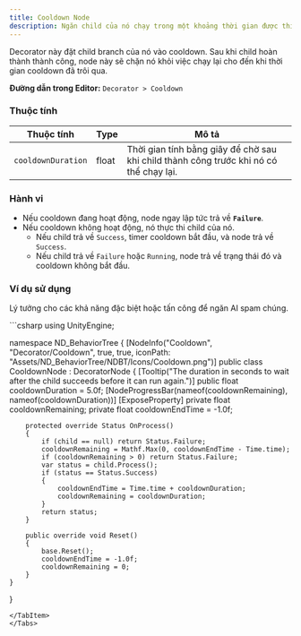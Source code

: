 ```yaml
---
title: Cooldown Node
description: Ngăn child của nó chạy trong một khoảng thời gian được thiết lập sau khi nó thành công.
---
```


Decorator này đặt child branch của nó vào cooldown. Sau khi child hoàn thành thành công, node này sẽ chặn nó khỏi việc chạy lại cho đến khi thời gian cooldown đã trôi qua.

**Đường dẫn trong Editor:** `Decorator > Cooldown`

### Thuộc tính

| Thuộc tính         | Type  | Mô tả                                                          |
| ------------------ | ----- | --------------------------------------------------------------- |
| `cooldownDuration` | float | Thời gian tính bằng giây để chờ sau khi child thành công trước khi nó có thể chạy lại. |

### Hành vi

-   Nếu cooldown đang hoạt động, node ngay lập tức trả về **`Failure`**.
-   Nếu cooldown không hoạt động, nó thực thi child của nó.
    -   Nếu child trả về `Success`, timer cooldown bắt đầu, và node trả về `Success`.
    -   Nếu child trả về `Failure` hoặc `Running`, node trả về trạng thái đó và cooldown không bắt đầu.

### Ví dụ sử dụng
Lý tưởng cho các khả năng đặc biệt hoặc tấn công để ngăn AI spam chúng.

<Tabs>
<TabItem label="C# Code">
```csharp
using UnityEngine;

namespace ND_BehaviorTree
{
    [NodeInfo("Cooldown", "Decorator/Cooldown", true, true, iconPath: "Assets/ND_BehaviorTree/NDBT/Icons/Cooldown.png")]
    public class CooldownNode : DecoratorNode
    {
        [Tooltip("The duration in seconds to wait after the child succeeds before it can run again.")]
        public float cooldownDuration = 5.0f;
        [NodeProgressBar(nameof(cooldownRemaining), nameof(cooldownDuration))]
        [ExposeProperty]
        private float cooldownRemaining;
        private float cooldownEndTime = -1.0f;

        protected override Status OnProcess()
        {
            if (child == null) return Status.Failure;
            cooldownRemaining = Mathf.Max(0, cooldownEndTime - Time.time);
            if (cooldownRemaining > 0) return Status.Failure;
            var status = child.Process();
            if (status == Status.Success)
            {
                cooldownEndTime = Time.time + cooldownDuration;
                cooldownRemaining = cooldownDuration;
            }
            return status;
        }

        public override void Reset()
        {
            base.Reset();
            cooldownEndTime = -1.0f;
            cooldownRemaining = 0;
        }
    }
}
```
</TabItem>
</Tabs>


